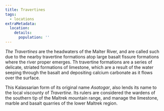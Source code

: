 ```yaml
---
title: Travertines
tags:
  - locations
extraMetadata:
  location:
    details:
      population: ''
---
```



_The Travertines_ are the headwaters of the Malter River, and are called such
due to the nearby travertine formations atop large basalt fissure formations
where the river proper emerges. Th travertine formations are a series of
delicate, striated formations of limestone, which are a result of the water
seeping through the basalt and depositing calcium carbonate as it flows over the
surface.

This Kalassarian form of its original name _Asatogar_, also lends its name to
the local viscounty of _Travertine_. Its rulers are considered the wardens of
the southern tip of the Maltrek mountain range, and manage the limestone, marble
and basalt quarries of the lower Maltrek region.
